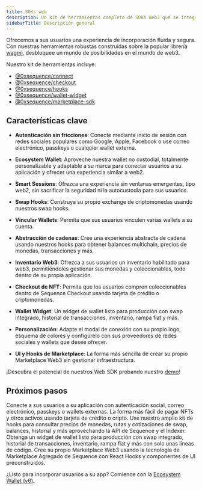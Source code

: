 ```yaml
---
title: SDKs web
description: Un kit de herramientas completo de SDKs Web3 que se integran perfectamente en su aplicación.
sidebarTitle: Descripción general
---
```


Ofrecemos a sus usuarios una experiencia de incorporación fluida y segura. Con nuestras herramientas robustas construidas sobre la popular librería [wagmi](https://wagmi.sh/), desbloquee un mundo de posibilidades en el mundo de web3.

Nuestro kit de herramientas incluye:
- [@0xsequence/connect](https://www.npmjs.com/package/@0xsequence/connect)
- [@0xsequence/checkout](https://www.npmjs.com/package/@0xsequence/checkout)
- [@0xsequence/hooks](https://www.npmjs.com/package/@0xsequence/hooks)
- [@0xsequence/wallet-widget](https://www.npmjs.com/package/@0xsequence/wallet-widget)
- [@0xsequence/marketplace-sdk](https://www.npmjs.com/package/@0xsequence/marketplace-sdk)

## Características clave

-   **Autenticación sin fricciones**: Conecte mediante inicio de sesión con redes sociales populares como Google, Apple, Facebook o use correo electrónico, passkeys o cualquier wallet externa.

-   **Ecosystem Wallet**: Aproveche nuestra wallet no custodial, totalmente personalizable y adaptable a su marca para conectar usuarios a su aplicación y ofrecer una experiencia similar a web2.

-   **Smart Sessions**: Ofrezca una experiencia sin ventanas emergentes, tipo web2, sin sacrificar la seguridad ni la autocustodia para sus usuarios.

-   **Swap Hooks**: Construya su propio exchange de criptomonedas usando nuestros swap hooks.

-   **Vincular Wallets**: Permita que sus usuarios vinculen varias wallets a su cuenta.

-   **Abstracción de cadenas**: Cree una experiencia abstracta de cadena usando nuestros hooks para obtener balances multichain, precios de monedas, transacciones y más.

-   **Inventario Web3**: Ofrezca a sus usuarios un inventario habilitado para web3, permitiéndoles gestionar sus monedas y coleccionables, todo dentro de su propia aplicación.

-   **Checkout de NFT**: Permita que los usuarios compren coleccionables dentro de Sequence Checkout usando tarjeta de crédito o criptomonedas.

-   **Wallet Widget**: Un widget de wallet listo para producción con swap integrado, historial de transacciones, inventario, rampa fiat y más.

-   **Personalización**: Adapte el modal de conexión con su propio logo, esquema de colores y configúrelo con sus proveedores de redes sociales y wallets que desee ofrecer.

-   **UI y Hooks de Marketplace**: La forma más sencilla de crear su propio Marketplace Web3 sin gestionar infraestructura.

¡Descubra el potencial de nuestros Web SDK probando nuestro [demo](https://0xsequence.github.io/web-sdk/)!

## Próximos pasos

<CardGroup>
  <Card title="Connect" icon="wallet" href="/sdk/web/wallet-sdk/ecosystem/overview">
    Conecte a sus usuarios a su aplicación con autenticación social, correo electrónico, passkeys o wallets externas.
  </Card>

  <Card title="Checkout" icon="money-bills" href="/sdk/web/wallet-sdk/embedded/overview">
    La forma más fácil de pagar NFTs y otros activos usando tarjeta de crédito o cripto.
  </Card>

  <Card title="Hooks" icon="puzzle-piece" href="/sdk/web/wallet-sdk/embedded/overview">
    Use nuestro amplio kit de hooks para consultar precios de monedas, rutas y cotizaciones de swap, balances, historial y más
    aprovechando la API de Sequence y el Indexer.
  </Card>

  <Card title="Wallet Widget" icon="wallet" href="/sdk/web/wallet-sdk/embedded/overview">
    Obtenga un widget de wallet listo para producción con swap integrado, historial de transacciones, inventario, rampa fiat y más con solo unas
    líneas de código.
  </Card>

  <Card title="Marketplace" icon="shop" href="/sdk/web/wallet-sdk/embedded/overview">
    Cree su propio Marketplace Web3 usando la tecnología de Marketplace Agregado de Sequence con React Hooks y componentes de UI preconstruidos.
  </Card>
</CardGroup>

¿Listo para incorporar usuarios a su app? Comience con la [Ecosystem Wallet (v6)](/sdk/web/wallet-sdk/ecosystem/getting-started).